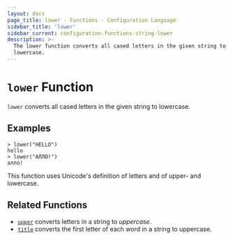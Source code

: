 ```yaml
---
layout: docs
page_title: lower - Functions - Configuration Language
sidebar_title: 'lower'
sidebar_current: configuration-functions-string-lower
description: >-
  The lower function converts all cased letters in the given string to
  lowercase.
---
```


# `lower` Function

`lower` converts all cased letters in the given string to lowercase.

## Examples

```text
> lower("HELLO")
hello
> lower("АЛЛО!")
алло!
```

This function uses Unicode's definition of letters and of upper- and lowercase.

## Related Functions

- [`upper`](./upper) converts letters in a string to _uppercase_.
- [`title`](./title) converts the first letter of each word in a string to uppercase.
